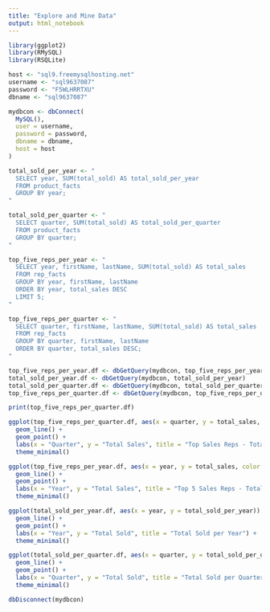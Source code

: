 ```yaml
---
title: "Explore and Mine Data"
output: html_notebook
---
```



```r
library(ggplot2)
library(RMySQL)
library(RSQLite)

host <- "sql9.freemysqlhosting.net"
username <- "sql9637087"
password <- "F5WLHRRTXU"
dbname <- "sql9637087"

mydbcon <- dbConnect(
  MySQL(),
  user = username,
  password = password,
  dbname = dbname,
  host = host
)
```


```r
total_sold_per_year <- "
  SELECT year, SUM(total_sold) AS total_sold_per_year
  FROM product_facts
  GROUP BY year;
"

total_sold_per_quarter <- "
  SELECT quarter, SUM(total_sold) AS total_sold_per_quarter
  FROM product_facts
  GROUP BY quarter;
"

top_five_reps_per_year <- "
  SELECT year, firstName, lastName, SUM(total_sold) AS total_sales
  FROM rep_facts
  GROUP BY year, firstName, lastName
  ORDER BY year, total_sales DESC
  LIMIT 5;
"

top_five_reps_per_quarter <- "
  SELECT quarter, firstName, lastName, SUM(total_sold) AS total_sales
  FROM rep_facts
  GROUP BY quarter, firstName, lastName
  ORDER BY quarter, total_sales DESC;
"

top_five_reps_per_year.df <- dbGetQuery(mydbcon, top_five_reps_per_year)
total_sold_per_year.df <- dbGetQuery(mydbcon, total_sold_per_year)
total_sold_per_quarter.df <- dbGetQuery(mydbcon, total_sold_per_quarter)
top_five_reps_per_quarter.df <- dbGetQuery(mydbcon, top_five_reps_per_quarter)
```

```r
print(top_five_reps_per_quarter.df)
```

```r
ggplot(top_five_reps_per_quarter.df, aes(x = quarter, y = total_sales, color = paste(firstName, lastName))) +
  geom_line() +
  geom_point() +
  labs(x = "Quarter", y = "Total Sales", title = "Top Sales Reps - Total Sales per 2020 Quarter", color = "Sales Rep") +
  theme_minimal()
```

```r
ggplot(top_five_reps_per_year.df, aes(x = year, y = total_sales, color = paste(firstName, lastName))) +
  geom_line() +
  geom_point() +
  labs(x = "Year", y = "Total Sales", title = "Top 5 Sales Reps - Total Sales per Year", color = "Sales Rep") +
  theme_minimal()
```

```r
ggplot(total_sold_per_year.df, aes(x = year, y = total_sold_per_year)) +
  geom_line() +
  geom_point() +
  labs(x = "Year", y = "Total Sold", title = "Total Sold per Year") +
  theme_minimal()
```

```r
ggplot(total_sold_per_quarter.df, aes(x = quarter, y = total_sold_per_quarter)) +
  geom_line() +
  geom_point() +
  labs(x = "Quarter", y = "Total Sold", title = "Total Sold per Quarter") +
  theme_minimal()
```

```r
dbDisconnect(mydbcon)
```